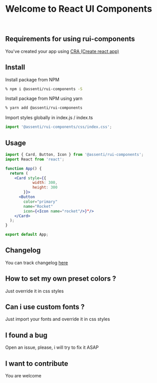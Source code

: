 
<Meta title="Get Started" />

# Welcome to React UI Components

<br/>

## Requirements for using rui-components
You've created your app using [CRA (Create react app)](https://create-react-app.dev/docs/getting-started/)

## Install
Install package from NPM
```bash
% npm i @assenti/rui-components -S
```
Install package from NPM using yarn

```bash
% yarn add @assenti/rui-components
```
Import styles globally in index.js / index.ts
```jsx
import '@assenti/rui-components/css/index.css';
```

## Usage
```jsx
import { Card, Button, Icon } from '@assenti/rui-components';
import React from 'react';

function App() {
  return (
    <Card style={{ 
            width: 300,
            height: 300
        }}>
      <Button 
        color="primary" 
        name="Rocket" 
        icon={<Icon name="rocket"/>}"/>
    </Card>
  );
}

export default App;
```

## Changelog
You can track changelog [here](https://github.com/Assenti/react-ui-components/blob/storybook/CHANGELOG.md)

## How to set my own preset colors ?
Just override it in css styles

## Can i use custom fonts ?
Just import your fonts and override it in css styles

## I found a bug
Open an issue, please, i will try to fix it ASAP

## I want to contribute
You are welcome